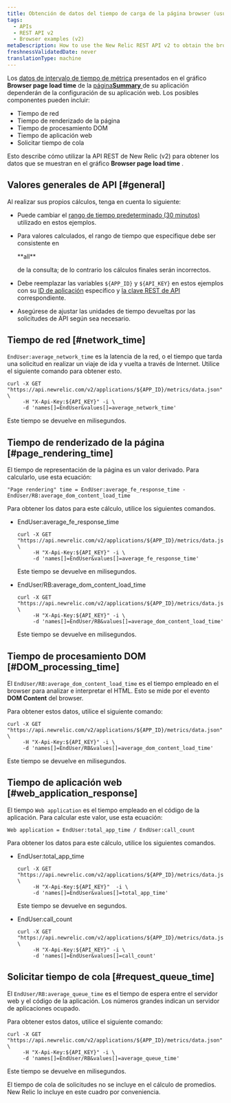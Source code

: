```yaml
---
title: Obtención de datos del tiempo de carga de la página browser (usuario final) (v2)
tags:
  - APIs
  - REST API v2
  - Browser examples (v2)
metaDescription: How to use the New Relic REST API v2 to obtain the browser transaction response time chart's data.
freshnessValidatedDate: never
translationType: machine
---
```


Los [datos de intervalo de tiempo de métrica](/docs/data-analysis/metrics/analyze-your-metrics/data-collection-metric-timeslice-event-data#timeslice-data) presentados en el gráfico <DNT>**Browser page load time**</DNT> de la [página<DNT>**Summary**</DNT> ](/docs/browser/new-relic-browser/getting-started/browser-overview-website-performance-glance)de su aplicación dependerán de la configuración de su aplicación web. Los posibles componentes pueden incluir:

* Tiempo de red
* Tiempo de renderizado de la página
* Tiempo de procesamiento DOM
* Tiempo de aplicación web
* Solicitar tiempo de cola

Esto describe cómo utilizar la API REST de New Relic (v2) para obtener los datos que se muestran en el gráfico <DNT>**Browser page load time**</DNT> .

## Valores generales de API [#general]

Al realizar sus propios cálculos, tenga en cuenta lo siguiente:

* Puede cambiar el [rango de tiempo predeterminado (30 minutos)](/docs/apm/apis/requirements/specifying-time-range-api-v2#api-call) utilizado en estos ejemplos.

* Para valores calculados, el rango de tiempo que especifique debe ser consistente en

  <DNT>
    **all**
  </DNT>

  de la consulta; de lo contrario los cálculos finales serán incorrectos.

* Debe reemplazar las variables `${APP_ID}` y `${API_KEY}` en estos ejemplos con su [ID de aplicación](/docs/apm/apis/requirements/identification-code) específico y [la clave REST de API](/docs/apis/rest-api-v2/requirements/rest-api-key#viewing) correspondiente.

* Asegúrese de ajustar las unidades de tiempo devueltas por las solicitudes de API según sea necesario.

## Tiempo de red [#network_time]

`EndUser:average_network_time` es la latencia de la red, o el tiempo que tarda una solicitud en realizar un viaje de ida y vuelta a través de Internet. Utilice el siguiente comando para obtener esto.

```
curl -X GET "https://api.newrelic.com/v2/applications/${APP_ID}/metrics/data.json" \
     -H "X-Api-Key:${API_KEY}" -i \
     -d 'names[]=EndUser&values[]=average_network_time'
```

Este tiempo se devuelve en milisegundos.

## Tiempo de renderizado de la página [#page_rendering_time]

El tiempo de representación de la página es un valor derivado. Para calcularlo, use esta ecuación:

```
"Page rendering" time = EndUser:average_fe_response_time - EndUser/RB:average_dom_content_load_time
```

Para obtener los datos para este cálculo, utilice los siguientes comandos.

* EndUser:average_fe_response_time

  ```
  curl -X GET "https://api.newrelic.com/v2/applications/${APP_ID}/metrics/data.json" \
       -H "X-Api-Key:${API_KEY}" -i \
       -d 'names[]=EndUser&values[]=average_fe_response_time'
  ```

  Este tiempo se devuelve en milisegundos.

* EndUser/RB:average_dom_content_load_time

  ```
  curl -X GET "https://api.newrelic.com/v2/applications/${APP_ID}/metrics/data.json" \
       -H "X-Api-Key:${API_KEY}" -i \
       -d 'names[]=EndUser/RB&values[]=average_dom_content_load_time'
  ```

  Este tiempo se devuelve en milisegundos.

## Tiempo de procesamiento DOM [#DOM_processing_time]

El `EndUser/RB:average_dom_content_load_time` es el tiempo empleado en el browser para analizar e interpretar el HTML. Esto se mide por el evento <DNT>**DOM Content**</DNT> del browser.

Para obtener estos datos, utilice el siguiente comando:

```
curl -X GET "https://api.newrelic.com/v2/applications/${APP_ID}/metrics/data.json" \
     -H "X-Api-Key:${API_KEY}" -i \
     -d 'names[]=EndUser/RB&values[]=average_dom_content_load_time'
```

Este tiempo se devuelve en milisegundos.

## Tiempo de aplicación web [#web_application_response]

El tiempo `Web application` es el tiempo empleado en el código de la aplicación. Para calcular este valor, use esta ecuación:

```
Web application = EndUser:total_app_time / EndUser:call_count
```

Para obtener los datos para este cálculo, utilice los siguientes comandos.

* EndUser:total_app_time

  ```
  curl -X GET "https://api.newrelic.com/v2/applications/${APP_ID}/metrics/data.json" \
       -H "X-Api-Key:${API_KEY}"  -i \
       -d 'names[]=EndUser&values[]=total_app_time'
  ```

  Este tiempo se devuelve en segundos.

* EndUser:call_count

  ```
  curl -X GET "https://api.newrelic.com/v2/applications/${APP_ID}/metrics/data.json" \
       -H "X-Api-Key:${API_KEY}" -i \
       -d 'names[]=EndUser&values[]=call_count'
  ```

## Solicitar tiempo de cola [#request_queue_time]

El `EndUser/RB:average_queue_time` es el tiempo de espera entre el servidor web y el código de la aplicación. Los números grandes indican un servidor de aplicaciones ocupado.

Para obtener estos datos, utilice el siguiente comando:

```
curl -X GET "https://api.newrelic.com/v2/applications/${APP_ID}/metrics/data.json" \
     -H "X-Api-Key:${API_KEY}" -i \
     -d 'names[]=EndUser/RB&values[]=average_queue_time'
```

Este tiempo se devuelve en milisegundos.

El tiempo de cola de solicitudes no se incluye en el cálculo de promedios. New Relic lo incluye en este cuadro por conveniencia.
